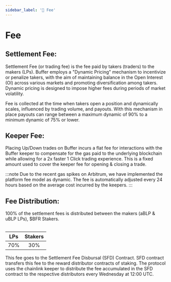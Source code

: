 ```yaml
---
sidebar_label: '📖 Fee'
---
```


# Fee

## Settlement Fee:

Settlement Fee (or trading fee) is the fee paid by takers (traders) to the makers (LPs). 
Buffer employs a "Dynamic Pricing" mechanism to incentivize or penalize takers, with the aim of maintaining balance in the Open Interest (OI)
across various markets and promoting diversification among takers. 
Dynamic pricing is designed to impose higher fees during periods of market volatility. 

Fee is collected at the time when takers open a position and dynamically scales, influenced by trading volume, and payouts.
With this mechanism in place payouts can range between a maximum dynamic of 90% to a minimum dynamic of 75% or lower.


## Keeper Fee:

Placing Up/Down trades on Buffer incurs a flat fee for interactions with the Buffer keeper to compensate for the gas paid to the underlying blockchain while allowing for a 2x faster 1 Click trading experience. 
This is a fixed amount used to cover the keeper fee for opening & closing a trade. 

:::note
Due to the recent gas spikes on Arbitrum, we have implemented the platform fee model as dynamic. 
The fee is automatically adjusted every 24 hours based on the average cost incurred by the keepers.
:::


## Fee Distribution:

100% of the settlement fees is distributed between the makers (aBLP & uBLP LPs), $BFR Stakers.

<div>
<table className="config-dB-table">

| LPs | Stakers |
|:---:|:--------:|
| 70% |   30%   | 

</table>
</div>

This fee goes to the Settlement Fee Disbursal (SFD) Contract. SFD contract transfers this fee to the reward distributor contracts of staking.
The protocol uses the chainlink keeper to distribute the fee accumulated in the SFD contract to the respective distributors every Wednesday at 12:00 UTC.
